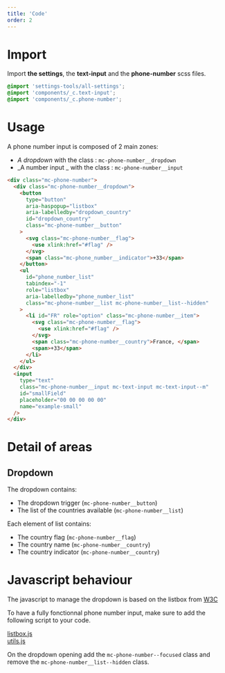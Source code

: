 ```yaml
---
title: 'Code'
order: 2
---
```


# Import

Import **the settings**, the **text-input** and the **phone-number** scss files.

```scss
@import 'settings-tools/all-settings';
@import 'components/_c.text-input';
@import 'components/_c.phone-number';
```

# Usage

A phone number input is composed of 2 main zones:

- _A dropdown_ with the class : `mc-phone-number__dropdown`
- _A number input _ with the class : `mc-phone-number__input`

```html
<div class="mc-phone-number">
  <div class="mc-phone-number__dropdown">
    <button
      type="button"
      aria-haspopup="listbox"
      aria-labelledby="dropdown_country"
      id="dropdown_country"
      class="mc-phone-number__button"
    >
      <svg class="mc-phone-number__flag">
        <use xlink:href="#flag" />
      </svg>
      <span class="mc-phone_number__indicator">+33</span>
    </button>
    <ul
      id="phone_number_list"
      tabindex="-1"
      role="listbox"
      aria-labelledby="phone_number_list"
      class="mc-phone-number__list mc-phone-number__list--hidden"
    >
      <li id="FR" role="option" class="mc-phone-number__item">
        <svg class="mc-phone-number__flag">
          <use xlink:href="#flag" />
        </svg>
        <span class="mc-phone-number__country">France, </span>
        <span>+33</span>
      </li>
    </ul>
  </div>
  <input
    type="text"
    class="mc-phone-number__input mc-text-input mc-text-input--m"
    id="smallField"
    placeholder="00 00 00 00 00"
    name="example-small"
  />
</div>
```

<Story id="form-phone-number-input--default" />

# Detail of areas

## Dropdown

The dropdown contains:

- The dropdown trigger (`mc-phone-number__button`)
- The list of the countries available (`mc-phone-number__list`)

Each element of list contains:

- The country flag (`mc-phone-number__flag`)
- The country name (`mc-phone-number__country`)
- The country indicator (`mc-phone-number__country`)

# Javascript behaviour

<Highlight theme="tips">
The javascript to manage the dropdown is based on the listbox from <a href="https://www.w3.org/TR/2019/NOTE-wai-aria-practices-1.1-20190814/examples/listbox/listbox-collapsible.html">W3C</a><br />

To have a fully fonctionnal phone number input, make sure to add the following script to your code.

<a href="https://www.w3.org/TR/2019/NOTE-wai-aria-practices-1.1-20190814/examples/listbox/js/listbox.js">
  listbox.js
</a>
<br />
<a href="https://www.w3.org/TR/wai-aria-practices-1.1/examples/js/utils.js">
  utils.js
</a>

On the dropdown opening add the `mc-phone-number--focused` class and remove the `mc-phone-number__list--hidden` class.

</Highlight>
